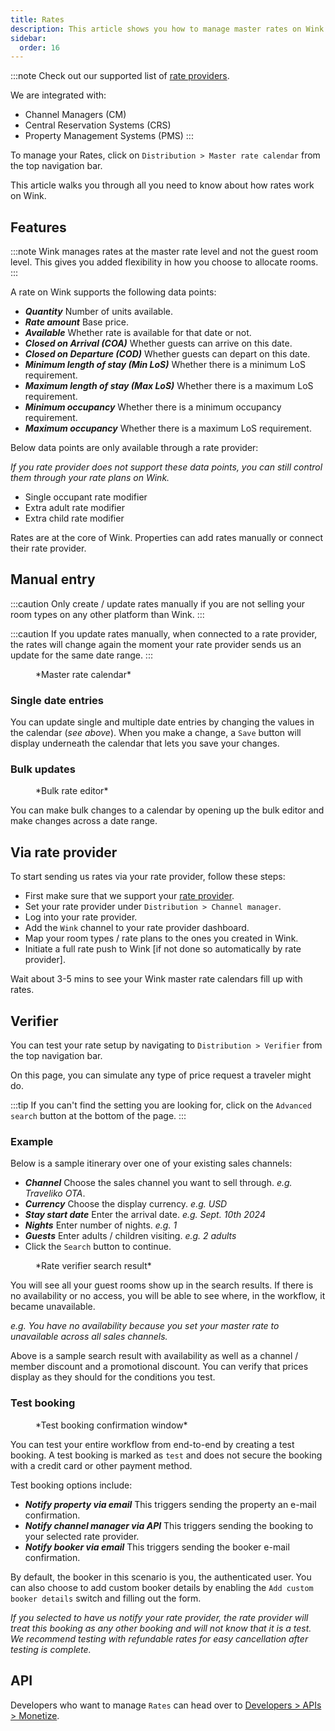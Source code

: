 ```yaml
---
title: Rates
description: This article shows you how to manage master rates on Wink.
sidebar:
  order: 16
---
```



:::note
Check out our supported list of [rate providers](/extranet/rate-provider).

We are integrated with:

- Channel Managers (CM)
- Central Reservation Systems (CRS)
- Property Management Systems (PMS)
:::

To manage your Rates, click on `Distribution > Master rate calendar` from the top navigation bar.

This article walks you through all you need to know about how rates work on Wink.

## Features

:::note
Wink manages rates at the master rate level and not the guest room level. This gives you added flexibility in how you choose to allocate rooms.
:::

A rate on Wink supports the following data points:

- ***Quantity*** Number of units available. 
- ***Rate amount*** Base price.
- ***Available*** Whether rate is available for that date or not.
- ***Closed on Arrival (COA)*** Whether guests can arrive on this date.
- ***Closed on Departure (COD)*** Whether guests can depart on this date.
- ***Minimum length of stay (Min LoS)*** Whether there is a minimum LoS requirement.
- ***Maximum length of stay (Max LoS)*** Whether there is a maximum LoS requirement.
- ***Minimum occupancy*** Whether there is a minimum occupancy requirement.
- ***Maximum occupancy*** Whether there is a maximum LoS requirement.

Below data points are only available through a rate provider:

*If you rate provider does not support these data points, you can still control them through your rate plans on Wink.*

- Single occupant rate modifier
- Extra adult rate modifier
- Extra child rate modifier

Rates are at the core of Wink. Properties can add rates manually or connect their rate provider.

## Manual entry

:::caution
Only create / update rates manually if you are not selling your room types on any other platform than Wink.
:::

:::caution
If you update rates manually, when connected to a rate provider, the rates will change again the moment your rate provider sends us an update for the same date range.
:::

<figure>
<CloudinaryImage 
      width="700"
      height="251"
      resize="scale"
      quality="best"
      alt="Master rate calendar"
      src="academy/rate-calendar" 
      errorImage="noimage_opaque_nyrtl0.png"
    />
    <figcaption>*Master rate calendar*</figcaption>
</figure>

### Single date entries

You can update single and multiple date entries by changing the values in the calendar (*see above*). When you make a change, a `Save` button will display underneath the calendar that lets you save your changes.

### Bulk updates

<figure>
<CloudinaryImage 
      width="700"
      height="267"
      resize="scale"
      quality="best"
      alt="Bulk rate editor"
      src="academy/bulk-editor" 
      errorImage="noimage_opaque_nyrtl0.png"
    />
    <figcaption>*Bulk rate editor*</figcaption>
</figure>

You can make bulk changes to a calendar by opening up the bulk editor and make changes across a date range.

## Via rate provider

To start sending us rates via your rate provider, follow these steps:

- First make sure that we support your [rate provider](/extranet/rate-provider).
- Set your rate provider under `Distribution > Channel manager`.
- Log into your rate provider.
- Add the `Wink` channel to your rate provider dashboard.
- Map your room types / rate plans to the ones you created in Wink.
- Initiate a full rate push to Wink [if not done so automatically by rate provider].

Wait about 3-5 mins to see your Wink master rate calendars fill up with rates.

## Verifier

You can test your rate setup by navigating to `Distribution > Verifier` from the top navigation bar.

On this page, you can simulate any type of price request a traveler might do. 

:::tip
If you can't find the setting you are looking for, click on the `Advanced search` button at the bottom of the page.
:::

### Example

Below is a sample itinerary over one of your existing sales channels:

- ***Channel*** Choose the sales channel you want to sell through. *e.g. Traveliko OTA*.
- ***Currency*** Choose the display currency. *e.g. USD*
- ***Stay start date*** Enter the arrival date. *e.g. Sept. 10th 2024*
- ***Nights*** Enter number of nights. *e.g. 1*
- ***Guests*** Enter adults / children visiting. *e.g. 2 adults*
- Click the `Search` button to continue.

<figure>
<CloudinaryImage 
      width="350"
      height="501"
      resize="scale"
      quality="best"
      alt="Rate verifier result"
      src="academy/rate-verifier" 
      errorImage="noimage_opaque_nyrtl0.png"
    />
    <figcaption>*Rate verifier search result*</figcaption>
</figure>

You will see all your guest rooms show up in the search results. 
If there is no availability or no access, you will be able to see where, in the workflow, it became unavailable.

*e.g. You have no availability because you set your master rate to unavailable across all sales channels.*

Above is a sample search result with availability as well as a channel / member discount and a promotional discount. 
You can verify that prices display as they should for the conditions you test.

### Test booking

<figure>
<CloudinaryImage 
      width="350"
      height="459"
      resize="scale"
      quality="best"
      alt="Test booking modal"
      src="academy/test-booking" 
      errorImage="noimage_opaque_nyrtl0.png"
    />
    <figcaption>*Test booking confirmation window*</figcaption>
</figure>

You can test your entire workflow from end-to-end by creating a test booking. 
A test booking is marked as `test` and does not secure the booking with a credit card or other payment method.

Test booking options include:

- ***Notify property via email*** This triggers sending the property an e-mail confirmation.
- ***Notify channel manager via API*** This triggers sending the booking to your selected rate provider.
- ***Notify booker via email*** This triggers sending the booker e-mail confirmation.

By default, the booker in this scenario is you, the authenticated user. You can also choose to add custom booker details by enabling the `Add custom booker details` switch and filling out the form.

*If you selected to have us notify your rate provider, the rate provider will treat this booking as any other booking and will not know that it is a test. We recommend testing with refundable rates for easy cancellation after testing is complete.*

## API

Developers who want to manage `Rates` can head over to [Developers > APIs > Monetize](/developer/apis/#monetize-api).